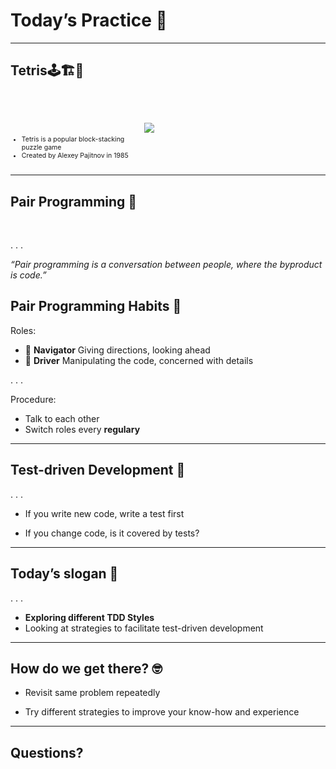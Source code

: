# Today's Practice 🥷

---

## Tetris🕹️🏗️💯
\

:::: {.columns}

::: {.column width="40%"}

::: {style="font-size: 75%;"}
\

* Tetris is a popular block-stacking puzzle game 
* Created by Alexey Pajitnov in 1985
:::
:::

::: {.column width="60%"}
![](./sessions/01_kata_and_focus/Tetris_collection_Simon_Laroche.jpg){fig-align="center"}
:::

::::


---

## Pair Programming 🤝 {.center}

\

. . .

*"Pair programming is a conversation between people, where the byproduct is code."*  


## Pair Programming Habits 🤝


Roles:

- 🧭 **Navigator** Giving directions, looking ahead
- 🚗 **Driver** Manipulating the code, concerned with details

. . .

Procedure:

- Talk to each other
- Switch roles every **regulary**

---

## Test-driven Development 🧪

. . .

- If you write new code, write a test first

- If you change code, is it covered by tests?

---

## Today's slogan 💬

. . .

- **Exploring different TDD Styles**
- Looking at strategies to facilitate test-driven development

---

## How do we get there? 🤓

- Revisit same problem repeatedly

- Try different strategies to improve your know-how and experience

---

## Questions? 
